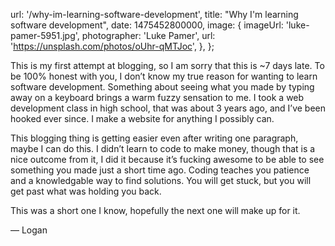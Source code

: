 
  url: '/why-im-learning-software-development',
  title: "Why I'm learning software development",
  date: 1475452800000,
  image: {
    imageUrl: 'luke-pamer-5951.jpg',
    photographer: 'Luke Pamer',
    url: 'https://unsplash.com/photos/oUhr-qMTJoc',
  },
};


This is my first attempt at blogging, so I am sorry that this is ~7 days late.
To be 100% honest with you, I don’t know my true reason for wanting to learn
software development. Something about seeing what you made by typing away on a
keyboard brings a warm fuzzy sensation to me. I took a web development class in
high school, that was about 3 years ago, and I’ve been hooked ever since. I make
a website for anything I possibly can.

This blogging thing is getting easier even after writing one paragraph, maybe I
can do this. I didn’t learn to code to make money, though that is a nice outcome
from it, I did it because it’s fucking awesome to be able to see something you
made just a short time ago. Coding teaches you patience and a knowledgable way
to find solutions. You will get stuck, but you will get past what was holding
you back.

This was a short one I know, hopefully the next one will make up for it.

— Logan


